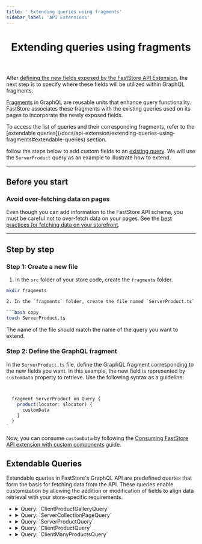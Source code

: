 ```yaml
---
title: ' Extending queries using fragments'
sidebar_label: 'API Extensions'
---
```



<header>

# Extending queries using fragments

</header>

After [defining the new fields exposed by the FastStore API Extension](/docs/api-extension/extending-api-schema), the next step is to specify where these fields will be utilized within GraphQL fragments.

[Fragments](https://graphql.org/learn/queries/#fragments) in GraphQL are reusable units that enhance query functionality. FastStore associates these fragments with the existing queries used on its pages to incorporate the newly exposed fields.

<Callout type="info" emoji="ℹ️">
  To access the list of queries and their corresponding fragments, refer to the [extendable queries](/docs/api-extension/extending-queries-using-fragments#extendable-queries) section.
</Callout>

follow the steps below to add custom fields to an [existing query](/docs/api-extensions#extendable-queries). We will use the `ServerProduct` query as an example to illustrate how to extend.

---
## Before you start

### Avoid over-fetching data on pages
 
Even though you can add information to the FastStore API schema, you must be careful not to over-fetch data on your pages. See the [best practices for fetching data on your storefront](https://v1.faststore.dev/how-to-guides/faststore-api/fetching-api-data#best-practices-for-fetching-data).

---

## Step by step

### Step 1: Create a new file

1. In the `src` folder of your store code, create the `fragments` folder.

  ```bash copy
  mkdir fragments

2. In the `fragments` folder, create the file named `ServerProduct.ts`. 

  ```bash copy
  touch ServerProduct.ts
  ```


<Callout type="warning" emoji="⚠️">
  The name of the file should match the name of the query you want to extend.
</Callout>

### Step 2: Define the GraphQL fragment
In the `ServerProduct.ts` file, define the GraphQL fragment corresponding to the new fields you want. In this example, the new field is represented by `customData` property to retrieve. Use the following syntax as a guideline:

```ts copy filename="src/fragments/ServerProduct.ts"


  fragment ServerProduct on Query {
    product(locator: $locator) {
      customData
    }
  }
`
```
Now, you can consume `customData` by following the [Consuming FastStore API extension with custom components](/docs/api-extensions/consuming-api-extensions) guide.

## Extendable Queries

Extendable queries in FastStore's GraphQL API are predefined queries that form the basis for fetching data from the API. 
These queries enable customization by allowing the addition or modification of fields to align data retrieval with your store-specific requirements.


<ul>
  <li>
    <details>
      <summary>Query: `ClientProductGalleryQuery`</summary>
      <ExtendableQueryTable>
        <td>ClientProductGallery</td>
        <td>Client</td>
        <td>search</td>
        <td>PLP</td>
        <td>
          In the hook `useProductGalleryQuery()` from the `ProductListingPage` (`PLP`) and `Search` Pages.
        </td>
        <td>
          Products totalCount from [StorePageInfo](https://v1.faststore.dev/reference/api/objects#storepageinfo), and facets ([StoreFacet](https://v1.faststore.dev/reference/api/objects#storefacet)) from
          [StoreSearchResult](https://v1.faststore.dev/reference/api/objects#storesearchresult).
        </td>
        <td>
          Frontend data from the `useSearch()` and `useLocalizedVariables()`
          hooks, the latter uses `useSession()`.
        </td>
      </ExtendableQueryTable>
      <br />
      
      ### How to consume it
          Use the `usePage()` hook when you have a single section that is used in more than one type of page.
          ```ts copy

          const context = usePage()
          ```
          This hook returns one of the following types as context: `PDPContext`, `PLPContext`, or `SearchPageContext`, and you can decide how to handle it depending on the page that will use this hook by passing the types as generics.
          
          ```ts copy

          const context = usePage<PLPContext | SearchPageContext>()
          ```
    </details>
  </li>
  <li>
    <details>
      <summary>Query: `ServerCollectionPageQuery`</summary>
      <ExtendableQueryTable>
        <td>ServerCollectionPage</td>
        <td>Server</td>
        <td>collection</td>
        <td>PLP</td>
        <td>In the function `getStaticProps()` from `PLP`.</td>
        <td>
          seo, breadcrumbList and meta data from the collection ([StoreCollection](https://v1.faststore.dev/reference/api/objects#storecollection)).
        </td>
        <td>Collection `slug` that comes from URL.</td>
      </ExtendableQueryTable>
      <br />

      ### How to consume it
          Use the `usePLP()` hook when integrating your section with a Product Listing Page (PLP).
          ```ts copy

          const context = usePLP()
          ```
    </details>
  </li>
  <li>
    <details>
      <summary>Query: `ServerProductQuery`</summary>
      <ExtendableQueryTable>
        <td>ServerProduct</td>
        <td>Server</td>
        <td>product</td>
        <td>PDP</td>
        <td>In the function `getStaticProps()` from `PDP`.</td>
        <td>General product data from [StoreProduct](https://v1.faststore.dev/reference/api/objects#storeproduct).</td>
        <td>The `locator` with `slug` key/value.</td>
      </ExtendableQueryTable>
      <br />

      ### How to consume it
          `usePDP()`: Use this hook when integrating your section with a Product Detail Page (PDP).
    
          ```ts copy

            const context = usePDP()
          ```
    </details>
  </li>
  <li>
    <details>
      <summary>Query: `ClientProductQuery`</summary>
      <ExtendableQueryTable>
        <td>ClientProduct</td>
        <td>Client</td>
        <td>product</td>
        <td>PDP</td>
        <td>In the hook `useProductQuery()` from `PDP`.</td>
        <td>
          General product data from [StoreProduct](https://v1.faststore.dev/reference/api/objects#storeproduct) to update product data inside
          `PDP` (product coming from `ServerProductQuery` as fallback).
        </td>
        <td>
          Frontend data from the `useSession()` hook in the locator array with
          `id`, `channel`, `locale` as key/values.
        </td>
      </ExtendableQueryTable>
      <br />

      ### How to consume it
          `usePDP()`: Use this hook when integrating your section with a Product Detail Page (PDP).
    
          ```ts copy

            const context = usePDP()
          ```
    </details>
  </li>
  <li>
    <details>
      <summary>Query: `ClientManyProductsQuery`</summary>
      <ExtendableQueryTable>
        <td>ClientManyProducts</td>
        <td>Client</td>
        <td>search</td>
        <td>
          `PLP`, `Search Page`, and pages that use `ProductShelf`, and `ProductTiles` components.
        </td>
        <td>
          - In the hook `usePageProductsQuery()` from `PLP` and `Search Page`.
          <br />
          - In the hook `useProductsPrefetch()` to prefetch the previous (prev)
          and next (next) page from the current `PLP` or `Search Page`.
          <br />
          - In the hook `useProductsQuery()`, in `ProductShelf`, `ProductTiles`
          components, that can be used on multiple pages.
          <br />
        </td>
        <td>
          General products data ([StoreProduct](https://v1.faststore.dev/reference/api/objects#storeproduct)) with the `totalCount` from [StorePageInfo](https://v1.faststore.dev/reference/api/objects#storepageinfo).
        </td>
        <td>
          Frontend data from the `useLocalizedVariables()` and `useSession()` hooks.
        </td>
      </ExtendableQueryTable>
      <br />

      ### How to consume it
          Use the `usePage()` hook when you have a single section that is used in more than one type of page.
          ```ts copy

          const context = usePage()
          ```
          This hook returns one of the following types as context: `PDPContext`, `PLPContext`, or `SearchPageContext`, and you can decide how to handle it depending on the page that will use this hook by passing the types as generics.
          
          ```ts copy

          const context = usePage<PLPContext | SearchPageContext>()
          ```
    </details>
  </li>
</ul>